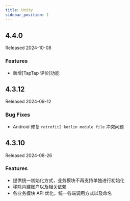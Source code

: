 ```yaml
---
title: Unity
sidebar_position: 1
---
```

<h2> 4.4.0 </h2>

Released 2024-10-08

<h3> Features </h3>

- 新增[TapTap 评价]功能

<h2> 4.3.12 </h2>

Released 2024-09-12

<h3> Bug Fixes </h3>

- Android 修复 `retrofit2 kotlin module file` 冲突问题


<h2> 4.3.10 </h2>

Released 2024-08-26

<h3> Features </h3>

- 提供统一初始化方式，业务模块不再支持单独进行初始化
- 移除内建账户以及相关依赖
- 各业务模块 API 优化，统一各端调用方式以及命名
